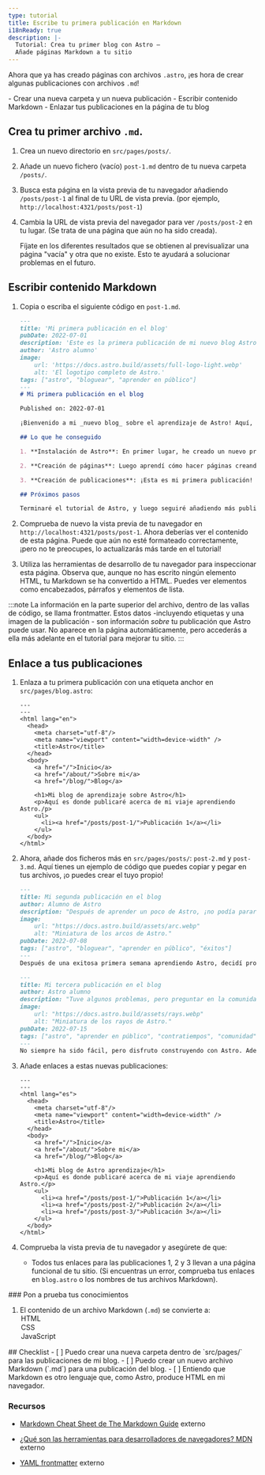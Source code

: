 ```yaml
---
type: tutorial
title: Escribe tu primera publicación en Markdown
i18nReady: true
description: |-
  Tutorial: Crea tu primer blog con Astro —
  Añade páginas Markdown a tu sitio
---
```




Ahora que ya has creado páginas con archivos `.astro`, ¡es hora de crear algunas publicaciones con archivos `.md`!

<PreCheck>
  - Crear una nueva carpeta y un nueva publicación
  - Escribir contenido Markdown
  - Enlazar tus publicaciones en la página de tu blog
</PreCheck>

## Crea tu primer archivo `.md`.

1. Crea un nuevo directorio en `src/pages/posts/`. 

2. Añade un nuevo fichero (vacío) `post-1.md` dentro de tu nueva carpeta `/posts/`.

3. Busca esta página en la vista previa de tu navegador añadiendo `/posts/post-1` al final de tu URL de vista previa. (por ejemplo, `http://localhost:4321/posts/post-1`)

4. Cambia la URL de vista previa del navegador para ver `/posts/post-2` en tu lugar. (Se trata de una página que aún no ha sido creada). 

    Fíjate en los diferentes resultados que se obtienen al previsualizar una página "vacía" y otra que no existe. Esto te ayudará a solucionar problemas en el futuro.

## Escribir contenido Markdown

1. Copia o escriba el siguiente código en `post-1.md`.

    ```markdown title="src/pages/posts/post-1.md"
    ---
    title: 'Mi primera publicación en el blog'
    pubDate: 2022-07-01
    description: 'Este es la primera publicación de mi nuevo blog Astro.'
    author: 'Astro alumno'
    image:
        url: 'https://docs.astro.build/assets/full-logo-light.webp' 
        alt: 'El logotipo completo de Astro.'
    tags: ["astro", "bloguear", "aprender en público"]
    ---
    # Mi primera publicación en el blog

    Published on: 2022-07-01

    ¡Bienvenido a mi _nuevo blog_ sobre el aprendizaje de Astro! Aquí, voy a compartir mi viaje de aprendizaje a medida que construyo un nuevo sitio web.

    ## Lo que he conseguido

    1. **Instalación de Astro**: En primer lugar, he creado un nuevo proyecto Astro y configurar mis cuentas en línea.

    2. **Creación de páginas**: Luego aprendí cómo hacer páginas creando nuevos archivos `.astro` y colocándolos en la carpeta `src/pages/`.

    3. **Creación de publicaciones**: ¡Esta es mi primera publicación! ¡Ahora tengo páginas de Astro y publicaciónes en Markdown!

    ## Próximos pasos

    Terminaré el tutorial de Astro, y luego seguiré añadiendo más publicaciones. Mira este espacio para más por venir.
    ```

2. Comprueba de nuevo la vista previa de tu navegador en `http://localhost:4321/posts/post-1`. Ahora deberías ver el contenido de esta página. Puede que aún no esté formateado correctamente, ¡pero no te preocupes, lo actualizarás más tarde en el tutorial!

3. Utiliza las herramientas de desarrollo de tu navegador para inspeccionar esta página. Observa que, aunque no has escrito ningún elemento HTML, tu Markdown se ha convertido a HTML. Puedes ver elementos como encabezados, párrafos y elementos de lista.

:::note
La información en la parte superior del archivo, dentro de las vallas de código, se llama frontmatter. Estos datos -incluyendo etiquetas y una imagen de la publicación - son información *sobre* tu publicación que Astro puede usar. No aparece en la página automáticamente, pero accederás a ella más adelante en el tutorial para mejorar tu sitio. 
:::

## Enlace a tus publicaciones

1. Enlaza a tu primera publicación con una etiqueta anchor en `src/pages/blog.astro`:
    ```astro title="src/pages/blog.astro" ins={16-18}
    ---
    ---
    <html lang="en">
      <head>
        <meta charset="utf-8"/>
        <meta name="viewport" content="width=device-width" />
        <title>Astro</title>
      </head>
      <body>
        <a href="/">Inicio</a>
        <a href="/about/">Sobre mi</a>
        <a href="/blog/">Blog</a>

        <h1>Mi blog de aprendizaje sobre Astro</h1>
        <p>Aquí es donde publicaré acerca de mi viaje aprendiendo Astro./p>
        <ul>
          <li><a href="/posts/post-1/">Publicación 1</a></li>
        </ul>
      </body>
    </html>
    ```

2. Ahora, añade dos ficheros más en `src/pages/posts/`: `post-2.md` y `post-3.md`. Aquí tienes un ejemplo de código que puedes copiar y pegar en tus archivos, ¡o puedes crear el tuyo propio!

    ```md title="src/pages/posts/post-2.md"
    ---
    title: Mi segunda publicación en el blog
    author: Alumno de Astro
    description: "Después de aprender un poco de Astro, ¡no podía parar!"
    image: 
        url: "https://docs.astro.build/assets/arc.webp"
        alt: "Miniatura de los arcos de Astro."
    pubDate: 2022-07-08
    tags: ["astro", "bloguear", "aprender en público", "éxitos"]
    ---
    Después de una exitosa primera semana aprendiendo Astro, decidí probar un poco más. Escribí e importé un pequeño componente de memoria.
    ```

    ```md title="src/pages/posts/post-3.md"
    ---
    title: Mi tercera publicación en el blog
    author: Astro alumno
    description: "Tuve algunos problemas, pero preguntar en la comunidad me ayudó mucho."
    image: 
        url: "https://docs.astro.build/assets/rays.webp"
        alt: "Miniatura de los rayos de Astro."
    pubDate: 2022-07-15
    tags: ["astro", "aprender en público", "contratiempos", "comunidad"]
    ---
    No siempre ha sido fácil, pero disfruto construyendo con Astro. Además, la [comunidad de Discord](https://astro.build/chat) es muy amable y servicial.
    ```

3. Añade enlaces a estas nuevas publicaciones:

    ```astro title="src/pages/blog.astro" ins={18-19}
    ---
    ---
    <html lang="es">
      <head>
        <meta charset="utf-8"/>
        <meta name="viewport" content="width=device-width" />
        <title>Astro</title>
      </head>
      <body>
        <a href="/">Inicio</a>
        <a href="/about/">Sobre mi</a>
        <a href="/blog/">Blog</a>

        <h1>Mi blog de Astro aprendizaje</h1>
        <p>Aquí es donde publicaré acerca de mi viaje aprendiendo Astro.</p>
        <ul>
          <li><a href="/posts/post-1/">Publicación 1</a></li>
          <li><a href="/posts/post-2/">Publicación 2</a></li>
          <li><a href="/posts/post-3/">Publicación 3</a></li>
        </ul>
      </body>
    </html>
    ```

4. Comprueba la vista previa de tu navegador y asegúrete de que:

    - Todos tus enlaces para las publicaciones 1, 2 y 3 llevan a una página funcional de tu sitio. (Si encuentras un error, comprueba tus enlaces en `blog.astro` o los nombres de tus archivos Markdown).



<Box icon="question-mark">
### Pon a prueba tus conocimientos

1. El contenido de un archivo Markdown (`.md`) se convierte a:
    <MultipleChoice>
        <Option isCorrect>HTML</Option>
        <Option>CSS</Option>
        <Option>JavaScript</Option>
    </MultipleChoice>
</Box>

<Box icon="check-list">
## Checklist

<Checklist>
- [ ] Puedo crear una nueva carpeta dentro de `src/pages/` para las publicaciones de mi blog.
- [ ] Puedo crear un nuevo archivo Markdown (`.md`) para una publicación del blog.
- [ ] Entiendo que Markdown es otro lenguaje que, como Astro, produce HTML en mi navegador.
</Checklist>
</Box>

### Recursos

- [Markdown Cheat Sheet de The Markdown Guide](https://www.markdownguide.org/cheat-sheet/)  <Badge>externo</Badge>

- [¿Qué son las herramientas para desarrolladores de navegadores? MDN](https://developer.mozilla.org/es/docs/Learn/Common_questions/Tools_and_setup/What_are_browser_developer_tools)  <Badge>externo</Badge>

- [YAML frontmatter](https://assemble.io/docs/YAML-front-matter.html)  <Badge>externo</Badge>